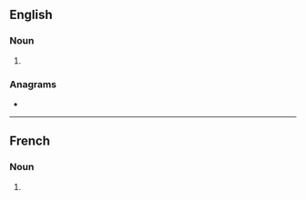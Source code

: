 ==English==

===Noun===
{{head|en|noun form}}

# {{plural of|en|baht}}

===Anagrams===
* {{anagrams|en|a=abhst|baths}}

----

==French==

===Noun===
{{head|fr|noun form|g=m}}

# {{plural of|fr|baht}}